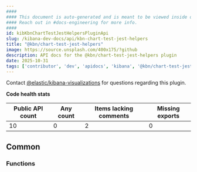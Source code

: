 ```yaml
---
####
#### This document is auto-generated and is meant to be viewed inside our experimental, new docs system.
#### Reach out in #docs-engineering for more info.
####
id: kibKbnChartTestJestHelpersPluginApi
slug: /kibana-dev-docs/api/kbn-chart-test-jest-helpers
title: "@kbn/chart-test-jest-helpers"
image: https://source.unsplash.com/400x175/?github
description: API docs for the @kbn/chart-test-jest-helpers plugin
date: 2025-10-31
tags: ['contributor', 'dev', 'apidocs', 'kibana', '@kbn/chart-test-jest-helpers']
---
```




Contact [@elastic/kibana-visualizations](https://github.com/orgs/elastic/teams/kibana-visualizations) for questions regarding this plugin.

**Code health stats**

| Public API count  | Any count | Items lacking comments | Missing exports |
|-------------------|-----------|------------------------|-----------------|
| 10 | 0 | 2 | 0 |

## Common

### Functions
<DocDefinitionList data={kbnChartTestJestHelpersObj.common.functions}/>

